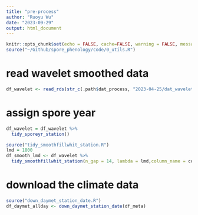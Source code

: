 ```yaml
---
title: "pre-process"
author: "Ruoyu Wu"
date: "2023-09-29"
output: html_document
---
```


```r
knitr::opts_chunk$set(echo = FALSE, cache=FALSE, warning = FALSE, message = FALSE)
source("~/Github/spore_phenology/code/0_utils.R")
```

<!-- # read spore data -->
<!-- ```{r read} -->
<!-- df_spore <- read_rds(str_c(.path$dat_process, "2023-04-25/spore_dat.rds")) -->
<!-- ``` -->

<!-- # filter the stations -->
<!-- ```{r filter, message=FALSE, warning=FALSE} -->
<!-- source("filt_taxa_station_raw_data.R") -->
<!-- df_siteyear <- filt_taxa_station_raw_data(df_spore, "Total", 10, 3) -->
<!-- ``` -->

<!-- # rename stations and tag number for each station -->
<!-- ```{r message=FALSE, warning=FALSE} -->
<!-- source("tidy_rename_number_station.R") -->
<!-- df_site <- tidy_rename_number_station(df_siteyear) -->
<!-- ``` -->

<!-- # generate and save site meta data -->
<!-- ```{r meta} -->
<!-- df_meta <- df_site %>%  -->
<!--   distinct(n, .keep_all = T) %>%  -->
<!--   dplyr::select(-year, -date, -count) -->
<!-- write_rds(df_meta, str_c(.path$dat_process, "2023-04-25/meta.rds")) -->
<!-- ``` -->

<!-- # pre-process spore raw data: pad the date to full year round -->
<!-- ```{r full} -->
<!-- source("tidy_fulldate_station.R") -->
<!-- df_full <- tidy_fulldate_station(df_site) -->
<!-- ``` -->

<!-- # natural log transform the spore raw data before interpolation -->
<!-- ```{r naural } -->
<!-- df_full <- df_full %>%  -->
<!--   mutate(count_ln = log(count + 1)) -->
<!-- ``` -->

<!-- # pre-process spore raw data: smoothing - three methods -->
<!-- ```{r whittaker smoothing, message=FALSE, warning=FALSE} -->
<!-- source("tidy_smoothfillwhit_station.R") -->
<!-- source("tidy_smoothweiwhit_station.R") -->
<!-- source("tidy_smoothwavelet_station.R") -->
<!-- df_smooth <- df_full %>% -->
<!--   tidy_smoothfillwhit_station(n_gap = 14, lambda = 1800,column_name = count, new_column_name = count_fillwhit) %>% -->
<!--   tidy_smoothweiwhit_station(n_gap = 14, lambda = 1800, column_name = count, new_column_name = count_weiwhit) %>% -->
<!--   tidy_smoothwavelet_station(column_name = count, new_column_name = count_wavelet) -->
<!-- ``` -->

<!-- # pre-process ln data: smoothing - three methods -->
<!-- ```{r whittaker smoothing, message=FALSE, warning=FALSE} -->
<!-- source("tidy_smoothfillwhit_station.R") -->
<!-- source("tidy_smoothweiwhit_station.R") -->
<!-- source("tidy_smoothwavelet_station.R") -->
<!-- df_ln_smooth <- df_full %>% -->
<!--   tidy_smoothfillwhit_station(n_gap = 14, lambda = 1800,column_name = count_ln, new_column_name = count_fillwhit) %>% -->
<!--   tidy_smoothweiwhit_station(n_gap = 14, lambda = 1800, column_name = count_ln, new_column_name = count_weiwhit) %>% -->
<!--   tidy_smoothwavelet_station(column_name = count_ln, new_column_name = count_wavelet) -->
<!-- ``` -->

<!-- # read the offset and insert into the smoothed dataset -->
<!-- ```{r read offset and merge with smooth data} -->
<!-- source("read_offset_station.R") -->
<!-- df_smooth <- df_smooth %>% -->
<!--   left_join(df_offset, by = c("lat", "lon", "station", "state", "country", "id")) -->
<!-- df_ln_smooth <- df_ln_smooth %>% -->
<!--   left_join(df_offset, by = c("lat", "lon", "station", "state", "country", "id")) -->
<!-- ``` -->

<!-- # save the smoothed dataset, because smoothing takes much time -->
<!-- ```{r save df_smooth} -->
<!-- write_rds(df_smooth, str_c(.path$dat_process, "2023-04-25/smooth_compare.rds")) -->
<!-- write_rds(df_ln_smooth, str_c(.path$dat_process, "2023-04-25/ln_smooth_compare.rds")) -->
<!-- ``` -->

<!-- # read the smoothed dataset -->
<!-- ```{r read df_smooth} -->
<!-- df_smooth <- read_rds(str_c(.path$dat_process, "2023-04-25/smooth_compare.rds")) -->
<!-- df_ln_smooth <- read_rds(str_c(.path$dat_process, "2023-04-25/ln_smooth_compare.rds")) -->
<!-- ``` -->

<!-- # only keep wavelet data -->
<!-- ```{r} -->
<!-- df_wavelet <- df_smooth %>% -->
<!--   dplyr::select(-count_fillwhit, -count_weiwhit) %>%  -->
<!--   rename(lmd_offset = lambda) -->
<!-- write_rds(df_wavelet, str_c(.path$dat_process, "2023-04-25/dat_wavelet.rds")) -->
<!-- ``` -->

# read wavelet smoothed data
```r
df_wavelet <- read_rds(str_c(.path$dat_process, "2023-04-25/dat_wavelet.rds"))
```

<!-- # manipulate lambda for all stations -->
<!-- ```{r} -->
<!-- source("tidy_smoothfillwhit_station.R") -->
<!-- source("tidy_smoothweiwhit_station.R") -->
<!-- source("plot_smooth_compare.R") -->
<!-- df_plot <- tibble( -->
<!--   n = 1:30, -->
<!--   a = vector("list", 30) -->
<!-- ) -->
<!-- for (l in c(1:30)) { -->
<!--   lmd = l * 100 -->
<!--   df_smooth_lmd <- df_wavelet %>% -->
<!--     tidy_smoothfillwhit_station(n_gap = 14, lambda = lmd,column_name = count, new_column_name = count_fillwhit) %>% -->
<!--     tidy_smoothweiwhit_station(n_gap = 14, lambda = lmd, column_name = count, new_column_name = count_weiwhit) -->
<!--   gg_smooth_compare_all <- plot_smooth_compare_all(df_smooth_lmd, 8, wavelet = F) -->
<!--   df_plot$a[[l]] <- gg_smooth_compare_all -->
<!-- } -->
<!-- pdf( -->
<!--   "~/Github/spore_phenology/output/figures/smooth_compare/p_compare_smooth.pdf", -->
<!--   width = 8*8, -->
<!--   height = 8*.618*7 -->
<!--   ) -->
<!-- for (i in c(1:30)) { -->
<!--   print(df_plot$a[[i]]) -->
<!-- } -->
<!-- dev.off() -->
<!-- ``` -->

<!-- # manipulate lambda for all stations -->
<!-- ```{r plot smoothing compare station} -->
<!-- for (i in 1:55) { -->

<!--   df_plot <- tibble( -->
<!--     n = 1:30, -->
<!--     a = vector("list", 30)) -->

<!--   for (l in 1:30) { -->
<!--     lmd = l * 100 -->
<!--     df_smooth_lmd <- df_wavelet %>% -->
<!--       filter(n == i) %>%  -->
<!--       tidy_smoothfillwhit_station(n_gap = 14, lambda = lmd,column_name = count, new_column_name = count_fillwhit) %>% -->
<!--       tidy_smoothweiwhit_station(n_gap = 14, lambda = lmd, column_name = count, new_column_name = count_weiwhit) -->
<!--     gg_smooth_compare_station <- plot_smooth_compare_all(df_smooth_lmd, 1, wavelet = F) -->
<!--     df_plot$a[[l]] <- gg_smooth_compare_station -->
<!--   } -->

<!--   pdf( -->
<!--     str_c("~/Github/spore_phenology/output/figures/smooth_compare/p_compare_smoothing_station", i, ".pdf"), -->
<!--     width = 8, -->
<!--     height = 8*.618 -->
<!--     ) -->
<!--   for (l in c(1:30)) { -->
<!--     print(df_plot$a[[l]]) -->
<!--     } -->
<!--   dev.off() -->

<!-- } -->
<!-- ``` -->

# assign spore year
```r
df_wavelet = df_wavelet %>% 
  tidy_sporeyr_station()
```




```r
source("tidy_smoothfillwhit_station.R")
lmd = 1800
df_smooth_lmd <- df_wavelet %>%
  tidy_smoothfillwhit_station(n_gap = 14, lambda = lmd,column_name = count, new_column_name = count_fillwhit)

```



# download the climate data
```r
source("down_daymet_station_date.R")
df_daymet_allday <- down_daymet_station_date(df_meta)
```
